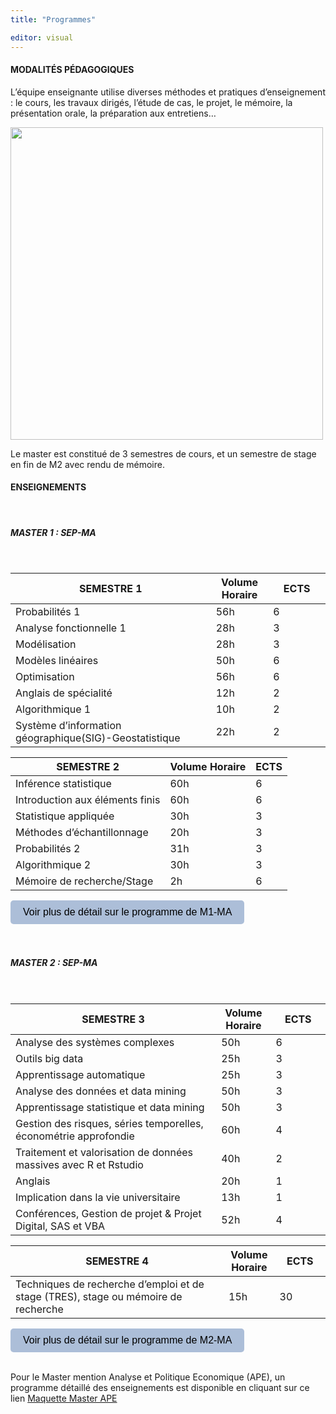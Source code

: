 ```yaml
---
title: "Programmes"

editor: visual
---
```


#### MODALITÉS PÉDAGOGIQUES

L'équipe enseignante utilise diverses méthodes et pratiques d'enseignement : le cours, les travaux dirigés, l'étude de cas, le projet, le mémoire, la présentation orale, la préparation aux entretiens...

![](Images/programmes-removebg-preview.png){fig-align="center" width="500"}

Le master est constitué de 3 semestres de cours, et un semestre de stage en fin de M2 avec rendu de mémoire.

#### ENSEIGNEMENTS 

```{=html}
<br>
```
##### MASTER 1 : SEP-MA

```{=html}
<br>
```
| SEMESTRE 1                                             | Volume Horaire | ECTS |
|---------------------------------------------|-------------|-------------|
| Probabilités 1                                         | 56h            | 6    |
| Analyse fonctionnelle 1                                | 28h            | 3    |
| Modélisation                                           | 28h            | 3    |
| Modèles linéaires                                      | 50h            | 6    |
| Optimisation                                           | 56h            | 6    |
| Anglais de spécialité                                  | 12h            | 2    |
| Algorithmique 1                                        | 10h            | 2    |
| Système d'information géographique(SIG)-Geostatistique | 22h            | 2    |

| SEMESTRE 2                      | Volume Horaire | ECTS |
|---------------------------------|----------------|------|
| Inférence statistique           | 60h            | 6    |
| Introduction aux éléments finis | 60h            | 6    |
| Statistique appliquée           | 30h            | 3    |
| Méthodes d'échantillonnage      | 20h            | 3    |
| Probabilités 2                  | 31h            | 3    |
| Algorithmique 2                 | 30h            | 3    |
| Mémoire de recherche/Stage      | 2h             | 6    |

```{=html}
<!DOCTYPE html>
<html lang="en">
<head>
    <meta charset="UTF-8">
    <meta name="viewport" content="width=device-width, initial-scale=1.0">
    <title>Bouton de Redirection</title>

    <style>
     
       

        button {
            padding: 10px 20px;
            font-size: 16px;
            background-color: #ACBED8;
            color:black;
            border: none;
            border-radius: 5px;
            cursor: pointer;
        }

        button:hover {
            background-color: #ACBED8;
        }
    </style>
</head>
<body>
  
    <button onclick="rediriger()">Voir plus de détail sur le programme de M1-MA</button>

    <script>
        function rediriger() {
            // Rediriger vers le lien souhaité
            window.location.href = 'https://eos.univ-reims.fr/sciences/administration/offo2023/index.php?action=divers&view=mcc&etape=4&parcours_type=42&annee_type=79';
        }
    </script>
</body>
<br> </br>
</html>
```
```{=html}
<br>
```
##### MASTER 2 : SEP-MA

```{=html}
<br>
```
| SEMESTRE 3                                                       | Volume Horaire | ECTS |
|-----------------------------------------------|-------------|-------------|
| Analyse des systèmes complexes                                   | 50h            | 6    |
| Outils big data                                                  | 25h            | 3    |
| Apprentissage automatique                                        | 25h            | 3    |
| Analyse des données et data mining                               | 50h            | 3    |
| Apprentissage statistique et data mining                         | 50h            | 3    |
| Gestion des risques, séries temporelles, économétrie approfondie | 60h            | 4    |
| Traitement et valorisation de données massives avec R et Rstudio | 40h            | 2    |
| Anglais                                                          | 20h            | 1    |
| Implication dans la vie universitaire                            | 13h            | 1    |
| Conférences, Gestion de projet & Projet Digital, SAS et VBA      | 52h            | 4    |

| SEMESTRE 4                                                                         | Volume Horaire | ECTS |
|-------------------------------------------------|------------|------------|
| Techniques de recherche d'emploi et de stage (TRES), stage ou mémoire de recherche | 15h            | 30   |

```{=html}
<!DOCTYPE html>
<html lang="en">
<head>
    <meta charset="UTF-8">
    <meta name="viewport" content="width=device-width, initial-scale=1.0">
    <title>Bouton de Redirection</title>

    <style>
     
       

        button {
            padding: 10px 20px;
            font-size: 16px;
            background-color: #ACBED8;
            color: black;
            border: none;
            border-radius: 5px;
            cursor: pointer;
        }

        button:hover {
            background-color: #ACBED8;
        }
    </style>
</head>
<body>
  
    <button onclick="rediriger()">Voir plus de détail sur le programme de M2-MA</button>

    <script>
        function rediriger() {
            // Rediriger vers le lien souhaité
            window.location.href = 'https://eos.univ-reims.fr/sciences/administration/offo2023/index.php?action=divers&view=mcc&etape=4&parcours_type=42&annee_type=80';
        }
    </script>
</body>
<br> </br>
</html>
```
Pour le Master mention Analyse et Politique Economique (APE), un programme détaillé des enseignements est disponible en cliquant sur ce lien [Maquette Master APE](Maquette_Master.pdf)
